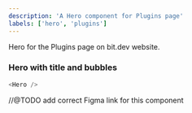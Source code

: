 ```yaml
---
description: 'A Hero component for Plugins page'
labels: ['hero', 'plugins']
---
```



Hero for the Plugins page on bit.dev website.

### Hero with title and bubbles

```js live
<Hero />
```

//@TODO add correct Figma link for this component

<FigmaEmbed src="https://www.figma.com/embed?embed_host=share&url=https%3A%2F%2Fwww.figma.com%2Ffile%2FctC1w9YhJvqaO1EZ08gLOV%2FCommunity%3Fnode-id%3D422%253A4208" />
